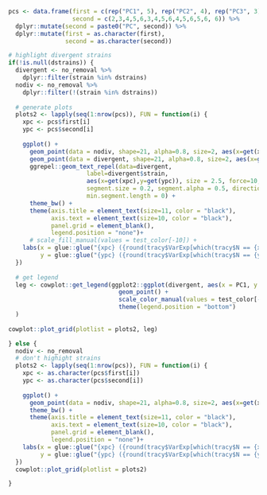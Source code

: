 ```r

pcs <- data.frame(first = c(rep("PC1", 5), rep("PC2", 4), rep("PC3", 3), rep("PC4", 2), rep("PC5", 1)),
                  second = c(2,3,4,5,6,3,4,5,6,4,5,6,5,6, 6)) %>%
  dplyr::mutate(second = paste0("PC", second)) %>%
  dplyr::mutate(first = as.character(first),
                second = as.character(second))

# highlight divergent strains
if(!is.null(dstrains)) {
  divergent <- no_removal %>%
    dplyr::filter(strain %in% dstrains)
  nodiv <- no_removal %>%
    dplyr::filter(!(strain %in% dstrains))
  
  # generate plots
  plots2 <- lapply(seq(1:nrow(pcs)), FUN = function(i) {
    xpc <- pcs$first[i]
    ypc <- pcs$second[i]
    
    ggplot() +
      geom_point(data = nodiv, shape=21, alpha=0.8, size=2, aes(x=get(xpc),y=get(ypc)), fill = "grey70")+
      geom_point(data = divergent, shape=21, alpha=0.8, size=2, aes(x=get(xpc),y=get(ypc), fill = strain))+
      ggrepel::geom_text_repel(data=divergent,
                      label=divergent$strain,
                      aes(x=get(xpc),y=get(ypc)), size = 2.5, force=10, nudge_x=0.015, nudge_y=0.1,
                      segment.size = 0.2, segment.alpha = 0.5, direction = 'both',
                      min.segment.length = 0) +
      theme_bw() +
      theme(axis.title = element_text(size=11, color = "black"), 
            axis.text = element_text(size=10, color = "black"),
            panel.grid = element_blank(),
            legend.position = "none")+
      # scale_fill_manual(values = test_color[-10]) +
    labs(x = glue::glue("{xpc} ({round(tracy$VarExp[which(tracy$N == {xpc})]*100, digits = 2)}%)"), 
         y = glue::glue("{ypc} ({round(tracy$VarExp[which(tracy$N == {ypc})]*100, digits = 2)}%)"))
  })
  
  # get legend
  leg <- cowplot::get_legend(ggplot2::ggplot(divergent, aes(x = PC1, y = PC2, color = strain)) +     
                               geom_point() +
                               scale_color_manual(values = test_color[-10]) +
                               theme(legend.position = "bottom")
  )
  
cowplot::plot_grid(plotlist = plots2, leg)

} else {
  nodiv <- no_removal
  # don't highight strains
  plots2 <- lapply(seq(1:nrow(pcs)), FUN = function(i) {
    xpc <- as.character(pcs$first[i])
    ypc <- as.character(pcs$second[i])
    
    ggplot() +
      geom_point(data = nodiv, shape=21, alpha=0.8, size=2, aes(x=get(xpc),y=get(ypc)), fill = "grey70")+
      theme_bw() +
      theme(axis.title = element_text(size=11, color = "black"),
            axis.text = element_text(size=10, color = "black"),
            panel.grid = element_blank(),
            legend.position = "none")+
    labs(x = glue::glue("{xpc} ({round(tracy$VarExp[which(tracy$N == {xpc})]*100, digits = 2)}%)"),
         y = glue::glue("{ypc} ({round(tracy$VarExp[which(tracy$N == {ypc})]*100, digits = 2)}%)"))
  })
  cowplot::plot_grid(plotlist = plots2)

}



```